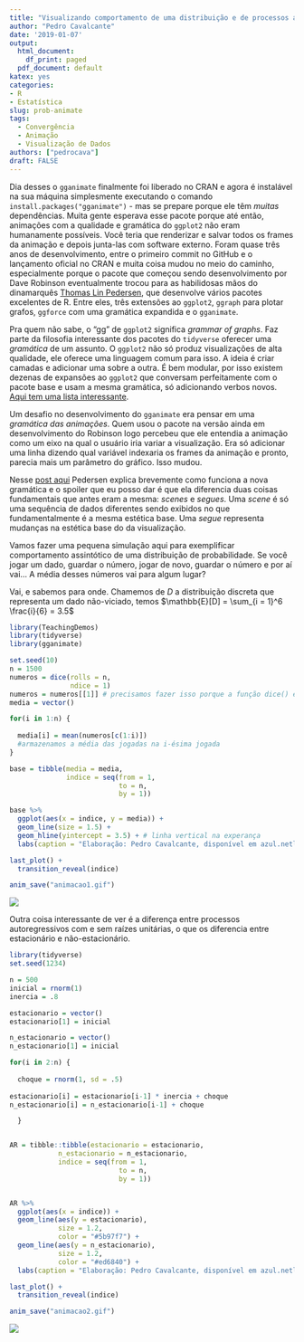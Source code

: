 ```yaml
---
title: "Visualizando comportamento de uma distribuição e de processos autoregressivos com o gganimate"
author: "Pedro Cavalcante"
date: '2019-01-07'
output:
  html_document: 
    df_print: paged
  pdf_document: default
katex: yes
categories:
- R
- Estatística
slug: prob-animate
tags:
  - Convergência
  - Animação
  - Visualização de Dados
authors: ["pedrocava"]
draft: FALSE
---
```


Dia desses o ``gganimate`` finalmente foi liberado no CRAN e agora é instalável na sua máquina simplesmente executando o comando ``install.packages("gganimate")`` - mas se prepare porque ele têm *muitas* dependências. Muita gente esperava esse pacote porque até então, animações com a qualidade e gramática do ``ggplot2`` não eram humanamente possíveis. Você teria que renderizar e salvar todos os frames da animação e depois junta-las com software externo. Foram quase três anos de desenvolvimento, entre o primeiro commit no GitHub e o lançamento oficial no CRAN e muita coisa mudou no meio do caminho, especialmente porque o pacote que começou sendo desenvolvimento por Dave Robinson eventualmente trocou para as habilidosas mãos do dinamarquês [Thomas Lin Pedersen](https://github.com/thomasp85), que desenvolve vários pacotes excelentes de R. Entre eles, três extensões ao ``ggplot2``, ``ggraph`` para plotar grafos, ``ggforce`` com uma gramática expandida e o ``gganimate``. 

Pra quem não sabe, o "gg" de ``ggplot2`` significa _grammar of graphs_. Faz parte da filosofia interessante dos pacotes do ``tidyverse`` oferecer uma _gramática_ de um assunto. O ``ggplot2`` não só produz visualizações de alta qualidade, ele oferece uma linguagem comum para isso. A ideia é criar camadas e adicionar uma sobre a outra. É bem modular, por isso existem dezenas de expansões ao ``ggplot2`` que conversam perfeitamente com o pacote base e usam a mesma gramática, só adicionando verbos novos. [Aqui tem uma lista interessante](http://www.ggplot2-exts.org/gallery/).

Um desafio no desenvolvimento do ``gganimate`` era pensar em uma _gramática das animações_. Quem usou o pacote na versão ainda em desenvolvimento do Robinson logo percebeu que ele entendia a animação como um eixo na qual o usuário iria variar a visualização. Era só adicionar uma linha dizendo qual variável indexaria os frames da animação e pronto, parecia mais um parâmetro do gráfico. Isso mudou.

Nesse [post aqui](https://www.r-bloggers.com/gganimate-has-transitioned-to-a-state-of-release/) Pedersen explica brevemente como funciona a nova gramática e o spoiler que eu posso dar é que ela diferencia duas coisas fundamentais que antes eram a mesma: _scenes_ e _segues_. Uma _scene_ é só uma sequência de dados diferentes sendo exibidos no que fundamentalmente é a mesma estética base. Uma _segue_ representa mudanças na estética base do da visualização. 

Vamos fazer uma pequena simulação aqui para exemplificar comportamento assintótico de uma distribuição de probabilidade. Se você jogar um dado, guardar o número, jogar de novo, guardar o número e por aí vai... A média desses números vai para algum lugar? 

Vai, e sabemos para onde. Chamemos de $D$ a distribuição discreta que representa um dado não-viciado, temos $\mathbb{E}[D] = \sum_{i = 1}^6 \frac{i}{6} = 3.5$

```R
library(TeachingDemos)
library(tidyverse)
library(gganimate)

set.seed(10)
n = 1500
numeros = dice(rolls = n, 
               ndice = 1)
numeros = numeros[[1]] # precisamos fazer isso porque a função dice() é louca
media = vector()

for(i in 1:n) {
  
  media[i] = mean(numeros[c(1:i)])
  #armazenamos a média das jogadas na i-ésima jogada
}

base = tibble(media = media,
              indice = seq(from = 1,
                           to = n,
                           by = 1))

base %>%
  ggplot(aes(x = indice, y = media)) +
  geom_line(size = 1.5) + 
  geom_hline(yintercept = 3.5) + # linha vertical na experança
  labs(caption = "Elaboração: Pedro Cavalcante, disponível em azul.netlify.com")

```


```R
last_plot() +
  transition_reveal(indice)

anim_save("animacao1.gif")

```

![](https://i.imgur.com/u2r88N4.gif)

Outra coisa interessante de ver é a diferença entre processos autoregressivos com e sem raízes unitárias, o que os diferencia entre estacionário e não-estacionário.

```R
library(tidyverse)
set.seed(1234)

n = 500
inicial = rnorm(1)
inercia = .8

estacionario = vector()
estacionario[1] = inicial

n_estacionario = vector()
n_estacionario[1] = inicial

for(i in 2:n) {
  
  choque = rnorm(1, sd = .5)
  
estacionario[i] = estacionario[i-1] * inercia + choque  
n_estacionario[i] = n_estacionario[i-1] + choque

  }


AR = tibble::tibble(estacionario = estacionario,
            n_estacionario = n_estacionario,
            indice = seq(from = 1,
                           to = n,
                           by = 1))


AR %>%
  ggplot(aes(x = indice)) + 
  geom_line(aes(y = estacionario),
            size = 1.2,
            color = "#5b97f7") + 
  geom_line(aes(y = n_estacionario), 
            size = 1.2,
            color = "#ed6840") +
  labs(caption = "Elaboração: Pedro Cavalcante, disponível em azul.netlify.com")

```

```R
last_plot() + 
  transition_reveal(indice)

anim_save("animacao2.gif")

```

![](https://i.imgur.com/F93zNbL.gif)
